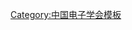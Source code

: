 {{Navbox
| name   = 中国电子学会第一届理事会
| title  = [[中国电子学会]]第一届理事会
| above  = 1962年－1979年
| bodyclass = hlist
| group1 = 理事长
| list1  = [[王子纲]]
| group2 = 副理事长
| list2  = 
* [[刘寅 (1910年)|刘　寅]]
* [[朱物华]]
* [[蔡金涛]]
* [[马大猷]]
* [[卢宗澄]]
* [[王士光]]
* [[孙俊人]]
| group3 = 秘书长
| list3  = [[孙俊人]]（兼）
| group4 = 
| list4  = 
| group5 = 
| list5  = 
| group6 = 
| list6  = 
}}<noinclude>
{{collapsible option}}
[[Category:中国电子学会模板]]
</noinclude>